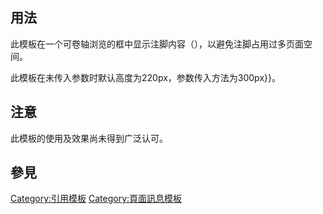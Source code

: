 <includeonly><!-- 在這裡加入模板的保護標識 --></includeonly><noinclude>{{template doc page viewed directly}}</noinclude>
<!-- 在本行下編輯模板說明 -->

== 用法 ==
此模板在一个可卷轴浏览的框中显示注脚内容（{{tl|Reflist}}），以避免注脚占用过多页面空间。

此模板在未传入参数时默认高度为220px，参数传入方法为{{tlx|Refscroll|h{{=}}300px}}。

==注意==
此模板的使用及效果尚未得到广泛认可。

== 參見 ==

<includeonly>
<!-- 本行下加入模板的分類 -->
[[Category:引用模板]]
[[Category:頁面訊息模板]]
<!-- 本行下加入模板的跨語言鏈接 -->

</includeonly>